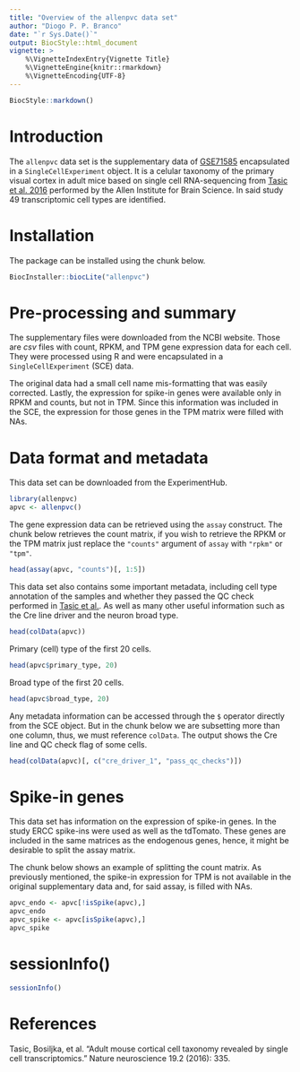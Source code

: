 ```yaml
---
title: "Overview of the allenpvc data set"
author: "Diogo P. P. Branco"
date: "`r Sys.Date()`"
output: BiocStyle::html_document
vignette: >
    %\VignetteIndexEntry{Vignette Title}
    %\VignetteEngine{knitr::rmarkdown}
    %\VignetteEncoding{UTF-8}
---
```


```r
BiocStyle::markdown()
```

# Introduction

The `allenpvc` data set is the supplementary data of
[GSE71585](https://www.ncbi.nlm.nih.gov/geo/query/acc.cgi?acc=GSE71585)
encapsulated in a `SingleCellExperiment` object. It is a celular taxonomy of the
primary visual cortex in adult mice based on single cell RNA-sequencing from
[Tasic et al. 2016](https://www.nature.com/articles/nn.4216)
performed by the Allen Institute for Brain Science. In said study 49
transcriptomic cell types are identified.

# Installation

The package can be installed using the chunk below.

```r
BiocInstaller::biocLite("allenpvc")
```

# Pre-processing and summary

The supplementary files were downloaded from the NCBI website. Those are _csv_
files with count, RPKM, and TPM gene expression data for each cell. They were
processed using R and were encapsulated in a `SingleCellExperiment` (SCE) data.

The original data had a small cell name mis-formatting that was easily
corrected. Lastly, the expression for spike-in genes were available only in
RPKM and counts, but not in TPM. Since this information was included in the SCE,
the expression for those genes in the TPM matrix were filled with NAs.

# Data format and metadata

This data set can be downloaded from the ExperimentHub.

```r
library(allenpvc)
apvc <- allenpvc()
```

The gene expression data can be retrieved using the `assay` construct. The
chunk below retrieves the count matrix, if you wish to retrieve the RPKM or the
TPM matrix just replace the `"counts"` argument of `assay` with `"rpkm"` or
`"tpm"`.

```r
head(assay(apvc, "counts")[, 1:5])
```

This data set also contains some important metadata, including cell type
annotation of the samples and whether they passed the QC check performed in
[Tasic et al.](https://www.nature.com/articles/nn.4216). As well as many other
useful information such as the Cre line driver and the neuron broad type.

```r
head(colData(apvc))
```

Primary (cell) type of the first 20 cells.

```r
head(apvc$primary_type, 20)
```

Broad type of the first 20 cells.

```r
head(apvc$broad_type, 20)
```

Any metadata information can be accessed through the `$` operator
directly from the SCE object. But in the chunk below we are subsetting more than
one column, thus, we must reference `colData`. The output shows the Cre line and
QC check flag of some cells.

```r
head(colData(apvc)[, c("cre_driver_1", "pass_qc_checks")])
```

# Spike-in genes

This data set has information on the expression of spike-in genes. In the study
ERCC spike-ins were used as well as the tdTomato. These genes are included in
the same matrices as the endogenous genes, hence, it might be desirable to split
the assay matrix.

The chunk below shows an example of splitting the count matrix. As previously
mentioned, the spike-in expression for TPM is not available in the original
supplementary data and, for said assay, is filled with NAs.
```r
apvc_endo <- apvc[!isSpike(apvc),]
apvc_endo
apvc_spike <- apvc[isSpike(apvc),]
apvc_spike
```

# sessionInfo()

```r
sessionInfo()
```

# References

Tasic, Bosiljka, et al. "Adult mouse cortical cell taxonomy revealed by single
cell transcriptomics." Nature neuroscience 19.2 (2016): 335.
